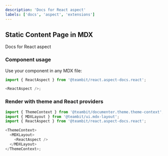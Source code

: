 ```yaml
---
description: 'Docs for React aspect'
labels: ['docs', 'aspect', 'extensions']
---
```



## Static Content Page in MDX

Docs for React aspect

### Component usage

Use your component in any MDX file:

```js
import { ReactAspect } from '@teambit/react.aspect-docs.react';

<ReactAspect />;
```

### Render with theme and React providers

```js
import { ThemeContext } from '@teambit/documenter.theme.theme-context';
import { MDXLayout } from '@teambit/ui.mdx-layout';
import { ReactAspect } from '@teambit/react.aspect-docs.react';

<ThemeContext>
  <MDXLayout>
    <ReactAspect />
  </MDXLayout>
</ThemeContext>;
```

